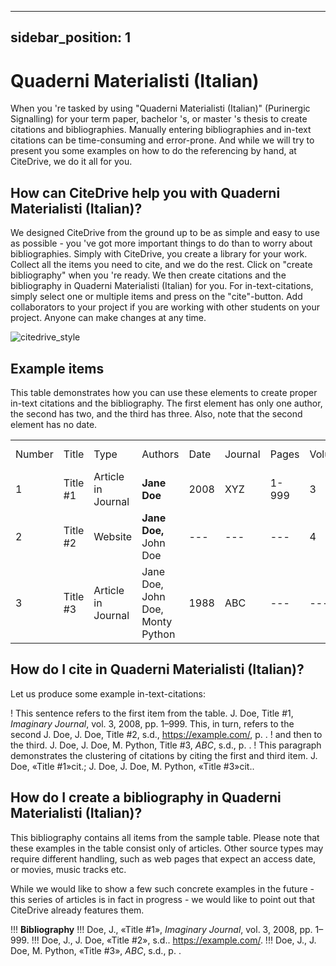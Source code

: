 
---
sidebar_position: 1
---

# Quaderni Materialisti (Italian)

When you 're tasked by using "Quaderni Materialisti (Italian)" (Purinergic Signalling) for your term paper, bachelor 's, or master 's thesis to create citations and bibliographies.
Manually entering bibliographies and in-text citations can be time-consuming and error-prone. And while we will try to present you some examples on how to do the referencing by hand, at CiteDrive, we do it all for you.

<!---
## About  Quaderni Materialisti (Italian)

* Title: Quaderni Materialisti (Italian)
* Short Title (Id): Purinergic Signalling)
* Authors: Quaderni Materialisti (Italian)
* Download: Quaderni Materialisti (Italian)
 --->

## How can CiteDrive help you with Quaderni Materialisti (Italian)?

We designed CiteDrive from the ground up to be as simple and easy to use as possible - you 've got more important things to do than to worry about bibliographies. Simply with CiteDrive, you create a library for your work. Collect all the items you need to cite, and we do the rest. Click on "create bibliography" when you 're ready. We then create citations and the bibliography in Quaderni Materialisti (Italian) for you. For in-text-citations, simply select one or multiple items and press on the "cite"-button. Add collaborators to your project if you are working with other students on your project. Anyone can make changes at any time.


![citedrive_style](images/quaderni-materialisti-italian.svg "Choose Quaderni Materialisti (Italian) in the CiteDrive App")


## Example items

This table demonstrates how you can use these elements to create proper in-text citations and the bibliography. The first element has only one author, the second has two, and the third has three. Also, note that the second element has no date.


<table>
  <tr>
   <td>Number
   </td>
   <td>Title
   </td>
   <td>Type
   </td>
   <td>Authors
   </td>
   <td>Date
   </td>
   <td>Journal
   </td>
   <td>Pages
   </td>
   <td>Volume
   </td>
   <td>Issue
   </td>
   <td>Access Date
   </td>
  </tr>
  <tr>
   <td>1
   </td>
   <td>Title #1
   </td>
   <td>Article in Journal
   </td>
   <td><strong>Jane Doe</strong>
   </td>
   <td>2008
   </td>
   <td>XYZ
   </td>
   <td>1-999
   </td>
   <td>3
   </td>
   <td>2
   </td>
   <td>--
   </td>
  </tr>
  <tr>
   <td>
2
   </td>
   <td>Title #2
   </td>
   <td>Website
   </td>
   <td><strong>Jane Doe, </strong>John Doe
   </td>
   <td>---
   </td>
   <td>---
   </td>
   <td>---
   </td>
   <td>4
   </td>
   <td>---
   </td>
   <td>2020-05-01
   </td>
  </tr>
  <tr>
   <td>3
   </td>
   <td>Title #3
   </td>
   <td>Article in Journal
   </td>
   <td>Jane Doe, John Doe, Monty Python
   </td>
   <td>1988
   </td>
   <td>ABC
   </td>
   <td>---
   </td>
   <td>---
   </td>
   <td>16
   </td>
   <td>---
   </td>
  </tr>
</table>



## How do I cite in  Quaderni Materialisti (Italian)?

Let us produce some example in-text-citations:

! This sentence refers to the first item from the table. J. Doe, Title #1, <i>Imaginary Journal</i>, vol. 3, 2008, pp. 1–999. This, in turn, refers to the second J. Doe, J. Doe, Title #2, s.d., https://example.com/, p. .
! and then to the third.  J. Doe, J. Doe, M. Python, Title #3, <i>ABC</i>, s.d., p. .
! This paragraph demonstrates the clustering of citations by citing the first and third item. J. Doe, «Title #1»cit.; J. Doe, J. Doe, M. Python, «Title #3»cit..



## How do I create a bibliography in Quaderni Materialisti (Italian)?

This bibliography contains all items from the sample table. Please note that these examples in the table consist only of articles. Other source types may require different handling, such as web pages that expect an access date, or movies, music tracks etc.

While we would like to show a few such concrete examples in the future - this series of articles is in fact in progress - we would like to point out that CiteDrive already features them.


!!! **Bibliography**
!!! Doe, J., «Title #1», <i>Imaginary Journal</i>, vol. 3, 2008, pp. 1–999.
!!! Doe, J., J. Doe, «Title #2», s.d.. https://example.com/.
!!! Doe, J., J. Doe, M. Python, «Title #3», <i>ABC</i>, s.d., p. .


```
        